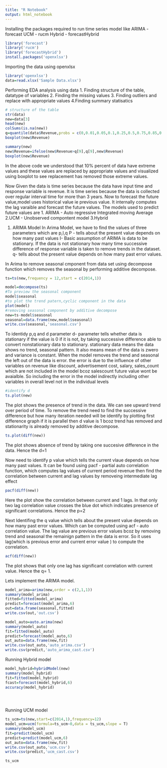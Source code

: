 ```yaml
---
title: "R Notebook"
output: html_notebook
---
```


Installing the packages required to run time series model like
ARIMA - forecast
UCM   - rucm
Hybrid - forecastHybrid
```r

library('forecast')
library('rucm')
library('forecastHybrid')
install.packages('openxlsx')
```

Importing the data using openxlsx
```r
library('openxlsx')
data=read.xlsx('Sample Data.xlsx')

```

Performing EDA analysis using data
1. Finding structure of the table, datatype of variables
2. Finding the missing values
3. Finding outliers and replace with appropriate values
4.Finding summary statisatics
```r
# structure of the table
str(data)
new=data[3]
head(new)
colSums(is.na(new))
q=quantile(data$Revenue,probs = c(0,0.01,0.05,0.1,0.25,0.5,0.75,0.85,0.9,0.92,0.93,0.95,0.99,1),na.rm = TRUE)
boxplot(new$Revenue)

summary(new)
new$Revenue=ifelse(new$Revenue>q[9],q[9],new$Revenue)
boxplot(new$Revenue)
```

In the above code we understood that 10% percent of data have extreme values and these values are replaced by appropriate values and visualized using boxplot to see replacement has removed those extreme values.

Now Given the data is time series because the data have input time and response variable is revenue. It is time series because the data is collected over regular interval time for more than 3 years.
Now to forecast the future value,model uses historical value ie previous value. It internally computes the lag varaible and forecast the future values.
The models used to predict future values are 
1. ARIMA - Auto regressive Integrated moving Average
2.UCM    - Unobserved compontent model
3.Hybrid

1. ARIMA Model
In Arima Model, we have to find the values of three parameters which are p,I,q
P - tells about the present value depends on how many past values
I- Basic assumption of ARIMA is data to be stationary. If the data is not stationary how many time successive difference of response variable is taken to remove trends in the dataset.
q- tells about the present value depends on how many past error values.

In Arima to remove seasonal cmponent from data set using decompose function which removes the seasonal by performing additive decompose.


```r
ts=ts(new,frequency = 12,start = c(2014,1))

model=decompose(ts)
#To preview the seasonal component 
model$seasonal
#to plot the trend patern,cyclic component in the data
plot(model)
#removing seasonal component by additive decompose
new=ts-model$seasonal
seasonal=data.frame(new,model$seasonal)
write.csv(seasonal,'seasonal.csv')

```
To identidy p,q and d parameter 
d- parameter tells whether data is stationary if the value is 0
if it is not, by taking successive difference able to convert nonstationary data to stationary.
stationary data means the data shows no trend, seasonal pattern. It also means mean of the data is zwero and variance is constant.
When the model removes the trend and seasonal the left out of the data is error. the error is due to the influence of other variables on revenue like discount, advertisement cost, salary, sales_count which are not included in the model bcoz salescount future value wont be avaialble.
So including the error in the model indirectly including other variables in overall level not in the individual levels

```r

#identify d
ts.plot(new)

```

The plot shows the presence of trend in the data. We can see upward trend over period of time.
To remove the trend need to find the successive difference but how many iteration needed will be identify by plotting first difference graph if it is parallel then d value is 1 bcoz trend has removed and stationarity is already removed by additive decompose.


```r
ts.plot(diff(new))
```

The plot shows absence of trend by taking one succesive difference in the data.
Hence the d=1

Now need to identify p value which tells the current vlaue depends on how many past values.
It can be found using pacf - partial auto correlation function, which computes lag values of current period revenue then find the correlation between current and lag values by removeing intermediate lag effect

```r
pacf(diff(new))
```


Here the plot show the correlation between current and 1 lags. In that only two lag correlation value crosses the blue dot which indicates presence of significant correlations. Hence the p=2

Next Identifing the q value which tells about the present value depends on how many past error values.
 Which can be computed using acf - auto correlation value.
 The lag value are previous error values bcoz by removing trend and seasonal the remainign pattern in the data is error.
 So it uses lag(which is previous error and current error value ) to compute the correlation.
 
```r
acf(diff(new))
```
 
The plot shows that only one lag has significant correlation with current value.
Hence the q= 1.

Lets implement the ARIMA model.

```r
model_arima=arima(new,order = c(2,1,1))
summary(model_arima)
fitted=fitted(model_arima)
predict=forecast(model_arima,6)
out=data.frame(seasonal,fitted)
write.csv(out,'out.csv')
```
```r
model_auto=auto.arima(new)
summary(model_auto)
fit=fitted(model_auto)
predict=forecast(model_auto,6)
out_auto=data.frame(new,fit)
write.csv(out_auto,'auto_arima.csv')
write.csv(predict,'auto_arima_cast.csv')

```

Running Hybrid model
```r
model_hybrid=hybridModel(new)
summary(model_hybrid)
fit=fitted(model_hybrid)
fcast=forecast(model_hybrid,6)
accuracy(model_hybrid)


  

```
Running UCM model
```r
ts_ucm=ts(new,start=c(2014,1),frequency=12)
model_ucm=ucm(formula=ts_ucm~0,data = ts_ucm,slope = T)
summary(model_ucm)
fit=predict(model_ucm)
predict=predict(model_ucm,6)
out_auto=data.frame(new,fit)
write.csv(out_auto,'ucm.csv')
write.csv(predict,'ucm_cast.csv')

```

```r
ts_ucm
```






